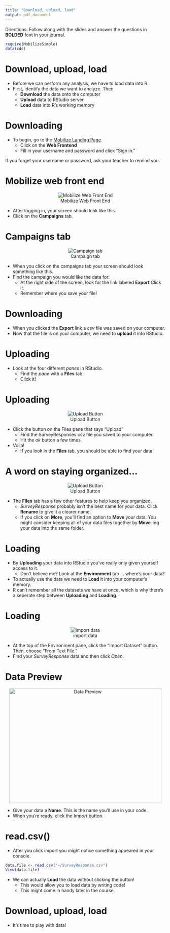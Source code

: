 ```yaml
---
title: "Download, upload, load"
output: pdf_document
---
```


Directions: Follow along with the slides and answer the questions in **BOLDED** font in your journal.
```r
require(MobilizeSimple)
data(cdc)
```



Download, upload, load
========================================================
- Before we can perform any analysis, we have to load data into R. 
- First, identify the data we want to analyze. Then
  - **Download** the data onto the computer
  - **Upload** data to RStudio server
  - **Load** data into R's working memory
  

Downloading
========================================================

- To begin, go to the [Mobilize Landing Page](https://lausd.mobilizingcs.org/landing/). 
  - Click on the **Web Frontend**
  - Fill in your username and password and click "Sign in."

If you forget your username or password, ask your teacher to remind you. 

Mobilize web front end
========================================================

<center>![Mobilize Web Front End](images/mwf01.png)</center>

- After logging in, your screen should look like this.
- Click on the **Campaigns** tab.

Campaigns tab
========================================================
<center>![Campaign tab](images/mwf02.png)</center>

- When you click on the campaigns tab your screen should look something like this. 
- Find the campaign you would like the data for:
  - At the right side of the screen, look for the link labeled **Export** Click it.
  - Remember where you save your file!

Downloading
========================================================

- When you clicked the **Export** link a _csv_ file was saved on your computer.
- Now that the file is on your computer, we need to **upload** it into RStudio.


Uploading
========================================================

- Look at the four different _panes_ in RStudio.
  - Find the _pane_ with a **Files** tab.
  - Click it!


Uploading
========================================================
<center> ![Upload Button](images/FilesPane.png) </center>

- Click the button on the Files pane that says "Upload"
  - Find the SurveyResponses.csv file you saved to your computer.
  - Hit the _ok_ button a few times.
- Voila!
  - If you look in the **Files** tab, you should be able to find your data!


A word on staying organized...
==============================
<center> ![Upload Button](images/FilesPane.png) </center>

- The **Files** tab has a few other features to help keep you organized.
  - _SurveyResponse_ probably isn't the best name for your data. Click **Rename** to give it a clearer name.
  - If you click on **More**, you'll find an option to **Move** your data. You might consider keeping all of your data files together by **Move**-ing your data into the same folder.



Loading
========================================================

- By **Uploading** your data into RStudio you've really only given yourself access to it.
  - Don't believe me? Look at the **Environment** tab ... where's your data?
- To actually use the data we need to **Load** it into your computer's memory.
- R can't remember all the datasets we have at once, which is why there's a seperate step between **Uploading** and **Loading**.


Loading
========================================================

<center>![import data](images/Environment.png)</center>

- At the top of the Environment pane, click the "Import Dataset" button. Then, choose "From Text File."
- Find your _SurveyResponse_ data and then click _Open_.


Data Preview
========================================================
<center><img src="images/DataPreview.png" alt="Data Preview" height="360" width="480"></center>

- Give your data a **Name**. This is the name you'll use in your code.
- When you're ready, click the _Import_ button.


read.csv()
========================================================

- After you click import you might notice something appeared in your console.
```r
data.file <- read.csv("~/SurveyResponse.csv")
View(data.file)
```

- We can actually **Load** the data without clicking the button!
  - This would allow you to load data by writing code! 
  - This might come in handy later in the course.

Download, upload, load
========================================================

- It's time to play with data!